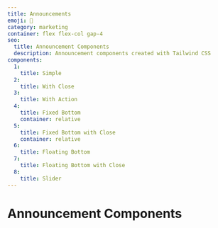 ```yaml
---
title: Announcements
emoji: 📣
category: marketing
container: flex flex-col gap-4
seo:
  title: Announcement Components
  description: Announcement components created with Tailwind CSS
components:
  1:
    title: Simple
  2:
    title: With Close
  3:
    title: With Action
  4:
    title: Fixed Bottom
    container: relative
  5:
    title: Fixed Bottom with Close
    container: relative
  6:
    title: Floating Bottom
  7:
    title: Floating Bottom with Close
  8:
    title: Slider
---
```


# Announcement Components

<List
  componentsData={componentsArray}
  componentContainer={componentContainer}
/>
